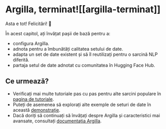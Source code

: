 # Argilla, terminat![[argilla-terminat]]

<CourseFloatingBanner
    chapter={10}
    classNames="absolute z-10 right-0 top-0"
/>

Asta e tot! Felicitări! 👏

În acest capitol, ați învățat pașii de bază pentru a:
- configura Argilla.
- adnota pentru a îmbunătăți calitatea setului de date.
- adapta un set de date existent și să îl reutilizați pentru o sarcină NLP diferită.
- partaja setul de date adnotat cu comunitatea în Hugging Face Hub.

## Ce urmează?
- Verificați mai multe tutoriale pas cu pas pentru alte sarcini populare în [pagina de tutoriale](https://docs.argilla.io/latest/tutorials/).
- Puteți de asemenea să explorați alte exemple de seturi de date în această [demonstrație](https://demo.argilla.io/sign-in?auth=ZGVtbzoxMjM0NTY3OA==).
- Dacă doriți să continuați să învățați despre Argilla și caracteristici mai avansate, consultați [documentația Argilla](https://docs.argilla.io/latest/). 